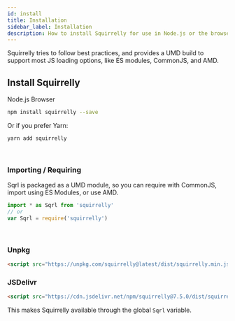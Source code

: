 ```yaml
---
id: install
title: Installation
sidebar_label: Installation
description: How to install Squirrelly for use in Node.js or the browser
---
```



Squirrelly tries to follow best practices, and provides a UMD build to support most JS loading options, like ES modules, CommonJS, and AMD.

## Install Squirrelly

<Tabs defaultTab="Node.js">
  <TabList>
    <Tab tabFor="Node.js">Node.js</Tab>
    <Tab tabFor="Browser">Browser</Tab>
  </TabList>
  <TabPanel tabId="Node.js">
    <br/>

```sh
npm install squirrelly --save
```

Or if you prefer Yarn:

```sh
yarn add squirrelly
```

<br />

### Importing / Requiring

Sqrl is packaged as a UMD module, so you can require with CommonJS, import using ES Modules, or use AMD.

```js
import * as Sqrl from 'squirrelly'
// or
var Sqrl = require('squirrelly')
```

  </TabPanel>
  <TabPanel tabId="Browser">
    <br/>


### Unpkg

```html
<script src="https://unpkg.com/squirrelly@latest/dist/squirrelly.min.js"></script>
```

### JSDelivr

```html
<script src="https://cdn.jsdelivr.net/npm/squirrelly@7.5.0/dist/squirrelly.min.js"></script>
```

This makes Squirrelly available through the global `Sqrl` variable.

  </TabPanel>

</Tabs>

